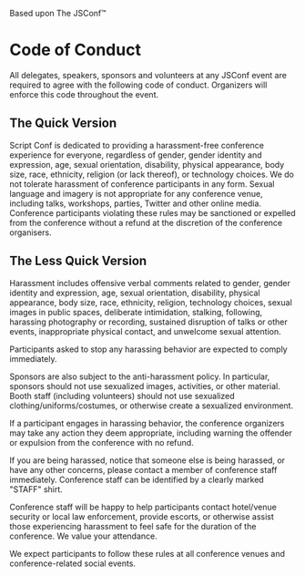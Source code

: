 Based upon The JSConf™

# Code of Conduct

All delegates, speakers, sponsors and volunteers at any JSConf event are
required to agree with the following code of conduct. Organizers will enforce
this code throughout the event.

## The Quick Version

Script Conf is dedicated to providing a harassment-free conference experience
for everyone, regardless of gender, gender identity and expression,
age, sexual orientation, disability, physical appearance, body size, race,
ethnicity, religion (or lack thereof), or technology choices. We do not
tolerate harassment of conference participants in any form. Sexual language
and imagery is not appropriate for any conference venue, including talks,
workshops, parties, Twitter and other online media. Conference participants
violating these rules may be sanctioned or expelled from the conference
without a refund at the discretion of the conference organisers.

## The Less Quick Version

Harassment includes offensive verbal comments related to gender, gender identity
and expression, age, sexual orientation, disability, physical appearance,
body size, race, ethnicity, religion, technology choices, sexual images in
public spaces, deliberate intimidation, stalking, following, harassing photography
or recording, sustained disruption of talks or other events, inappropriate physical
contact, and unwelcome sexual attention.

Participants asked to stop any harassing behavior are expected to comply immediately.

Sponsors are also subject to the anti-harassment policy. In particular, sponsors
should not use sexualized images, activities, or other material. Booth staff
(including volunteers) should not use sexualized clothing/uniforms/costumes,
or otherwise create a sexualized environment.

If a participant engages in harassing behavior, the conference organizers
may take any action they deem appropriate, including warning the offender
or expulsion from the conference with no refund.

If you are being harassed, notice that someone else is being harassed, or
have any other concerns, please contact a member of conference staff immediately.
Conference staff can be identified by a clearly marked "STAFF" shirt.


Conference staff will be happy to help participants contact hotel/venue
security or local law enforcement, provide escorts, or otherwise assist
those experiencing harassment to feel safe for the duration of the
conference. We value your attendance.

We expect participants to follow these rules at all conference venues
and conference-related social events.
